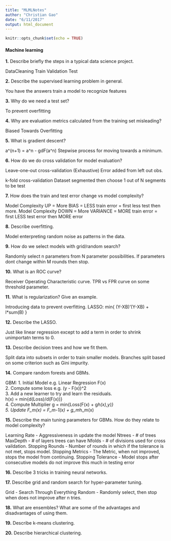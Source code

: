 ```yaml
---
title: "MLMLNotes"
author: "Christian Gao"
date: "6/11/2017"
output: html_document
---
```


```r
knitr::opts_chunk$set(echo = TRUE)
```

#### Machine learning

**1.** Describe briefly the steps in a typical data science project.

DataCleaning Train Validation Test 

**2.** Describe the supervised learning problem in general.

You have the answers train a model to recognize features

**3.** Why do we need a test set? 

To prevent overfitting

**4.** Why are evaluation metrics calculated from the training set misleading?

Biased Towards Overfitting

**5.** What is gradient descent?

a^(n+1) = a^n - gdF(a^n)
Stepwise process for moving towards a minimum.

**6.** How do we do cross validation for model evaluation?

Leave-one-out cross-validation (Exhaustive)
Error added from left out obs.

k-fold cross-validation
Dataset segmented then choose 1 out of N segments to be test

**7.** How does the train and test error change vs model complexity?

Model Complexity UP = More BIAS = LESS train error = first less test then more.
Model Complexity DOWN = More VARIANCE = MORE train error = first LESS test error then MORE error

**8.** Describe overfitting.

Model enterpreting random noise as patterns in the data.

**9.** How do we select models with grid/random search?

Randomly select n parameters from N parameter possibilities. If parameters dont change within M rounds then stop.

**10.** What is an ROC curve?

Receiver Operating Characteristic curve. TPR vs FPR curve on some threshold parameter.

**11.** What is regularization? Give an example.

Introducing data to prevent overfitting. 
LASSO: min{ (Y-XB)'(Y-XB) + l*sum(B) }

**12.** Describe the LASSO.

Just like linear regression except to add a term in order to shrink unimportatn terms  to 0.

**13.** Describe decision trees and how we fit them.

Split data into subsets in order to train smaller models. Branches split based on some criterion such as Gini impurity. 

**14.** Compare random forests and GBMs.

GBM:
1. Initial Model e.g. Linear Regression F(x)  
2. Compute some loss e.g. (y - F(x))^2  
3. Add a new learner to try and learn the residuals.  
h(x) = min{d(Loss)/d(F(x))}  
4. Compute Multiplier g = min{Loss(F(x) + g*h(x),y)}  
5. Update F\_m(x) = F\_m-1(x) + g\_m*h_m(x)  

**15.** Describe the main tuning parameters for GBMs. How do they relate to model complexity?

Learning Rate      - Aggressiveness in update the model
Ntrees             - # of trees
MaxDepth           - # of layers trees can have
Nfolds             - # of divisions used for cross vaildation.
Stopping Rounds    - Number of rounds in which if the tolerance is not met, stops model.
Stopping Metrics   - The Metric, when not improved, stops the model from continuing.
Stopping Tolerance - Model stops after consecutive models do not improve this much in testing error

**16.** Describe 3 tricks in training neural networks. 

**17.** Describe grid and random search for hyper-parameter tuning.

Grid   - Search Through Everything
Random - Randomly select, then stop when does not improve after n tries.

**18.** What are ensembles? What are some of the advantages and disadvantages of using them.

**19.** Describe k-means clustering.

**20.** Describe hierarchical clustering.


